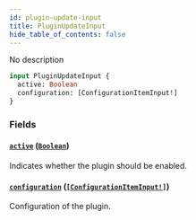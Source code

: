 ```yaml
---
id: plugin-update-input
title: PluginUpdateInput
hide_table_of_contents: false
---
```


No description

```graphql
input PluginUpdateInput {
  active: Boolean
  configuration: [ConfigurationItemInput!]
}
```

### Fields

#### [`active`](#) ([`Boolean`](../../../developer/api-reference/scalars/boolean))

Indicates whether the plugin should be enabled.

#### [`configuration`](#) ([`[ConfigurationItemInput!]`](../../../developer/api-reference/inputs/configuration-item-input))

Configuration of the plugin.
